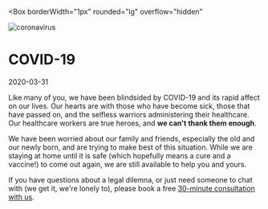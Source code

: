 
<Box
  borderWidth="1px"
  rounded="lg"
  overflow="hidden"
>
<Image src="coronavirus.jpg" alt="coronavirus" aspectRatio={16/9} />
</Box>

# COVID-19

2020-03-31

Like many of you, we have been blindsided by COVID-19 and its rapid affect on
our lives. Our hearts are with those who have become sick, those that have
passed on, and the selfless warriors administering their healthcare. Our
healthcare workers are true heroes, and **we can't thank them enough**.

We have been worried about our family and friends, especially the old and our
newly born, and are trying to make best of this situation. While we are
staying at home until it is safe (which hopefully means a cure and a
vaccine!) to come out again, we are still available to help you and yours.

If you have questions about a legal dilemna, or just need someone to chat
with (we get it, we're lonely to), please book a free [30-minute consultation
with us](https://neonlaw.cliogrow.com/book/xRg6TK0beg2sHsoIf81FkQ).

